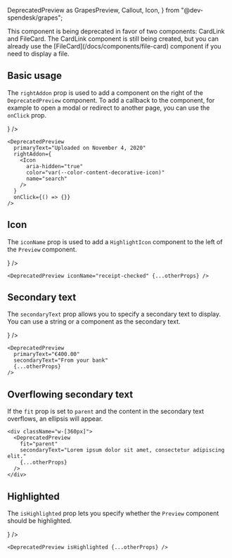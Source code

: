   DeprecatedPreview as GrapesPreview,
  Callout,
  Icon,
} from "@dev-spendesk/grapes";

<Callout className="mt-4" variant="warning" title="Deprecation warning">
  This component is being deprecated in favor of two components: CardLink and
  FileCard. The CardLink component is still being created, but you can already
  use the [FileCard](/docs/components/file-card) component if you need to
  display a file.
</Callout>

## Basic usage

The `rightAddon` prop is used to add a component on the right of the `DeprecatedPreview` component. To add a callback to the component, for example to open a modal or redirect to another page, you can use the `onClick` prop.

<Preview>
  <GrapesPreview
    primaryText="Uploaded on November 4, 2020"
    rightAddon={
      <Icon
        aria-hidden="true"
        color="var(--color-content-decorative-icon)"
        name="search"
      />
    }
  />
</Preview>

```tsx
<DeprecatedPreview
  primaryText="Uploaded on November 4, 2020"
  rightAddon={
    <Icon
      aria-hidden="true"
      color="var(--color-content-decorative-icon)"
      name="search"
    />
  }
  onClick={() => {}}
/>
```

## Icon

The `iconName` prop is used to add a `HighlightIcon` component to the left of the `Preview` component.

<Preview>
  <GrapesPreview
    iconName="receipt-checked"
    primaryText="Uploaded on November 4, 2020"
    rightAddon={
      <Icon
        aria-hidden="true"
        color="var(--color-content-decorative-icon)"
        name="search"
      />
    }
  />
</Preview>

```tsx
<DeprecatedPreview iconName="receipt-checked" {...otherProps} />
```

## Secondary text

The `secondaryText` prop allows you to specify a secondary text to display. You can use a string or a component as the secondary text.

<Preview>
  <GrapesPreview
    primaryText="€400.00"
    secondaryText="From your bank"
    rightAddon={
      <Icon
        aria-hidden="true"
        color="var(--color-content-decorative-icon)"
        name="caret-right"
      />
    }
  />
</Preview>

```tsx
<DeprecatedPreview
  primaryText="€400.00"
  secondaryText="From your bank"
  {...otherProps}
/>
```

## Overflowing secondary text

If the `fit` prop is set to `parent` and the content in the secondary text overflows, an ellipsis will appear.

<Preview>
  <div className="w-[360px]">
    <GrapesPreview
      fit="parent"
      primaryText="Main text"
      secondaryText="Lorem ipsum dolor sit amet, consectetur adipiscing elit."
    />
  </div>
</Preview>

```tsx
<div className="w-[360px]">
  <DeprecatedPreview
    fit="parent"
    secondaryText="Lorem ipsum dolor sit amet, consectetur adipiscing elit."
    {...otherProps}
  />
</div>
```

## Highlighted

The `isHighlighted` prop lets you specify whether the `Preview` component should be highlighted.

<Preview>
  <GrapesPreview
    isHighlighted
    iconName="receipt-checked"
    primaryText="Uploaded on November 4, 2020"
    rightAddon={
      <Icon
        aria-hidden="true"
        color="var(--color-content-decorative-icon)"
        name="search"
      />
    }
  />
</Preview>

```tsx
<DeprecatedPreview isHighlighted {...otherProps} />
```
